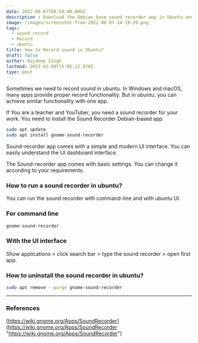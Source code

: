 ```yaml
---
date: 2022-06-07T08:58:00.000Z
description : Download the Debian base sound recorder app in Ubuntu and as well raspberry pi 4
image: /images/screenshot-from-2022-06-07-14-19-29.png
tags:
  - sound record
  - Record
  - ubuntu
title: How to Record sound in Ubuntu?
draft: false
author: Rajdeep Singh
lastmod: 2023-03-09T15:05:12.870Z
type: post
---
```


Sometimes we need to record sound in ubuntu. In Windows and macOS, many apps
provide proper record functionality. But in ubuntu, you can achieve similar
functionality with one app.

If You are a teacher and YouTuber, you need a sound recorder for your work. You
need to install the Sound Recorder Debian-based app.

```bash
sudo apt update
sudo apt install gnome-sound-recorder
```

Sound-recorder app comes with a simple and modern UI interface. You can easily
understand the UI dashboard interface.

The Sound-recorder app comes with basic settings. You can change it according to your requirements.

### How to run a sound recorder in ubuntu?

You can run the sound recorder with command-line and with ubuntu UI.

### For command line

```bash
gnome-sound-recorder
```

### With the UI interface

Show applications > click search bar > type the sound recorder > open first app.

### How to uninstall the sound recorder in ubuntu?

```bash
sudo apt remove --purge gnome-sound-recorder
```

---

### References

[https://wiki.gnome.org/Apps/SoundRecorder](https://wiki.gnome.org/Apps/SoundRecorder "https://wiki.gnome.org/Apps/SoundRecorder")
